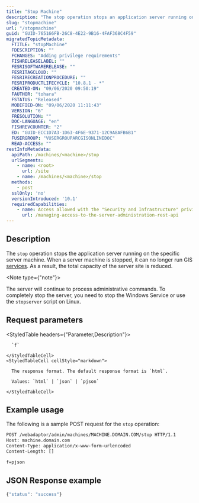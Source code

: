 ```yaml
---
title: "Stop Machine"
description: "The stop operation stops an application server running on a specific server machine."
slug: "stopmachine"
url: "/stopmachine"
guid: "GUID-765166FB-26C8-4E22-9B16-4FAF368C4F59"
migratedTopicMetadata:
  FTITLE: "stopMachine"
  FDESCRIPTION: ""
  FCHANGES: "Adding privilege requirements"
  FISHRELEASELABEL: ""
  FESRISOFTWARERELEASE: ""
  FESRITAGCLOUD: ""
  FESRIRECREATIONPROCEDURE: ""
  FESRIPRODUCTLIFECYCLE: "10.8.1 - *"
  CREATED-ON: "09/06/2020 09:50:19"
  FAUTHOR: "tohara"
  FSTATUS: "Released"
  MODIFIED-ON: "09/06/2020 11:11:43"
  VERSION: "6"
  FRESOLUTION: ""
  DOC-LANGUAGE: "en"
  FISHREVCOUNTER: "2"
  ED: "GUID-ECC1D7A3-1D63-4F6E-9371-12C9A8AFB6B1"
  FUSERGROUP: "VUSERGROUPARCGISONLINEDOC"
  READ-ACCESS: ""
restInfoMetadata:
  apiPath: /machines/<machine>/stop
  urlSegments:
    - name: <root>
      url: /site
    - name: /machines/<machine>/stop
  methods:
    - post
  sslOnly: 'no'
  versionIntroduced: '10.1'
  requiredCapabilities:
    - name: Access allowed with the "Security and Infrastructure" privilege
      url: /managing-access-to-the-server-administration-rest-api
---
```


## Description

The `stop` operation stops the application server running on the specific server machine. When a server machine is stopped, it can no longer run GIS [services](/services). As a result, the total capacity of the server site is reduced.

<Note type={"note"}>

The server will continue to process administrative commands. To completely stop the server, you need to stop the Windows Service or use the `stopserver` script on Linux.

</Note>

##  Request parameters

<StyledTable headers={"Parameter,Description"}>
  <StyledTableRow>
    <StyledTableCell cellStyle="markdown">

      `f` 

    </StyledTableCell>
    <StyledTableCell cellStyle="markdown">

      The response format. The default response format is `html`.

      Values: `html` | `json` | `pjson`

    </StyledTableCell>
  </StyledTableRow>
</StyledTable>


## Example usage

The following is a sample POST request for the `stop` operation:

```markdown
POST /webadaptor/admin/machines/MACHINE.DOMAIN.COM/stop HTTP/1.1
Host: machine.domain.com
Content-Type: application/x-www-form-urlencoded
Content-Length: []

f=pjson
```

## JSON Response example

```javascript
{"status": "success"}
```